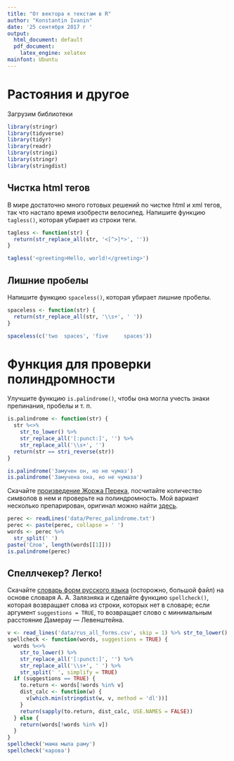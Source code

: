 ```yaml
---
title: "От вектора к текстам в R"
author: "Konstantin Ivanin"
date: '25 сентября 2017 г '
output:
  html_document: default
  pdf_document:
    latex_engine: xelatex
mainfont: Ubuntu
---
```


# Растояния и другое

Загрузим библиотеки
```r
library(stringr)
library(tidyverse)
library(tidyr)
library(readr)
library(stringi)
library(stringr)
library(stringdist)
```

## Чистка html тегов
В мире достаточно много готовых решений по чистке html и xml тегов, так что настало время изобрести велосипед. Напишите функцию `tagless()`, которая убирает из строки теги.
```r
tagless <- function(str) {
  return(str_replace_all(str, '<[^>]*>', ''))
}

tagless('<greeting>Hello, world!</greeting>')
```

## Лишние пробелы
Напишите функцию `spaceless()`, которая убирает лишние пробелы.
```r
spaceless <- function(str) {
  return(str_replace_all(str, '\\s+', ' '))
}

spaceless(c('two  spaces', 'five     spaces'))
```

# Функция для проверки полиндромности
Улучшите функцию `is.palindrome()`, чтобы она могла учесть знаки препинания, пробелы и т. п.
```r
is.palindrome <- function(str) {
  str %<>%
    str_to_lower() %>% 
    str_replace_all('[:punct:]', '') %>% 
    str_replace_all('\\s+', '')
  return(str == stri_reverse(str))
}

is.palindrome('Замучен он, но не чумаз')
is.palindrome('Замучена она, но не чумаза')
```

Скачайте [произведение Жоржа Перека](https://raw.githubusercontent.com/agricolamz/2017_ANDAN_course/master/docs/materials/Perec_palindrome.txt), посчитайте количество символов в нем и проверьте на полиндромность. Мой вариант несколько препарирован, оригинал можно найти [здесь](http://cui.unige.ch/isi/cours/javalettres/perec.txt).
```r
perec <- readLines('data/Perec_palindrome.txt')
perec <- paste(perec, collapse = ' ')
words <- perec %>% 
  str_split(' ') 
paste('Слов', length(words[[1]]))
is.palindrome(perec)
```

## Спеллчекер? Легко!
Скачайте [словарь форм русского языка](https://raw.githubusercontent.com/agricolamz/2017_ANDAN_course/master/docs/materials/rus_all_forms.csv) (осторожно, большой файл) на основе словаря А. А. Залязняка и сделайте функцию `spellcheck()`, которая возвращает слова из строки, которых нет в словаре; если аргумент `suggestions = TRUE`, то возвращает слово с минимальным расстояние Дамерау — Левенштейна.
```r
v <- read_lines('data/rus_all_forms.csv', skip = 1) %>% str_to_lower()
spellcheck <- function(words, suggestions = TRUE) {
  words %<>% 
    str_to_lower() %>% 
    str_replace_all('[:punct:]', '') %>% 
    str_replace_all('\\s+', ' ') %>% 
    str_split(' ', simplify = TRUE)
  if (suggestions == TRUE) {
    to.return <- words[!words %in% v]
    dist_calc <- function(w) {
      v[which.min(stringdist(w, v, method = 'dl'))]
    }
    return(sapply(to.return, dist_calc, USE.NAMES = FALSE))
  } else {
    return(words[!words %in% v])
  }
}
spellcheck('мама мыла раму')
spellcheck('карова')

```








